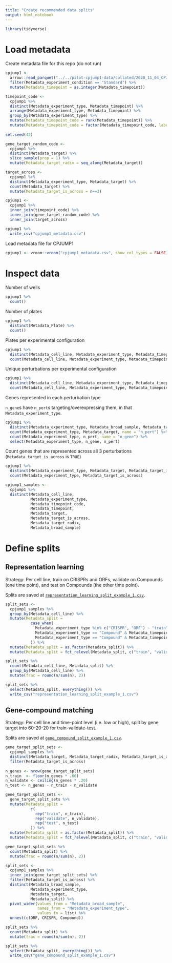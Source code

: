 ```yaml
---
title: "Create recommended data splits"
output: html_notebook
---
```


```r
library(tidyverse)
```

# Load metadata

Create metadata file for this repo (do not run)

```r
cpjump1 <- 
  arrow::read_parquet("../../pilot-cpjump1-data/collated/2020_11_04_CPJUMP1/2020_11_04_CPJUMP1_all_normalized_feature_select_outlier_trimmed.parquet", col_select = matches("Metadata")) %>% 
  filter(Metadata_experiment_condition == "Standard") %>%
  mutate(Metadata_timepoint = as.integer(Metadata_timepoint))

timepoint_code <- 
  cpjump1 %>%
  distinct(Metadata_experiment_type, Metadata_timepoint) %>%
  arrange(Metadata_experiment_type, Metadata_timepoint) %>%
  group_by(Metadata_experiment_type) %>%
  mutate(Metadata_timepoint_code = rank(Metadata_timepoint)) %>%
  mutate(Metadata_timepoint_code = factor(Metadata_timepoint_code, labels = c("low", "high")))
  
set.seed(42)

gene_target_random_code <- 
  cpjump1 %>%
  distinct(Metadata_target) %>%
  slice_sample(prop = 1) %>%
  mutate(Metadata_target_radix = seq_along(Metadata_target))

target_across <-
  cpjump1 %>%
  distinct(Metadata_experiment_type, Metadata_target) %>%
  count(Metadata_target) %>% 
  mutate(Metadata_target_is_across = n==3) 

cpjump1 <-
  cpjump1 %>% 
  inner_join(timepoint_code) %>%
  inner_join(gene_target_random_code) %>%
  inner_join(target_across)

cpjump1 %>%
  write_csv("cpjump1_metadata.csv")
```

Load metadata file for CPJUMP1

```r
cpjump1 <- vroom::vroom("cpjump1_metadata.csv", show_col_types = FALSE)
```

# Inspect data

Number of wells

```r
cpjump1 %>%
  count()
```

Number of plates

```r
cpjump1 %>%
  distinct(Metadata_Plate) %>%
  count()
```
Plates per experimental configuration

```r
cpjump1 %>%
  distinct(Metadata_cell_line, Metadata_experiment_type, Metadata_timepoint_code, Metadata_timepoint, Metadata_Plate) %>%
  count(Metadata_cell_line, Metadata_experiment_type, Metadata_timepoint, Metadata_timepoint_code)
```
Unique perturbations per experimental configuration

```r
cpjump1 %>%
  distinct(Metadata_cell_line, Metadata_experiment_type, Metadata_timepoint_code, Metadata_timepoint, Metadata_broad_sample) %>%
  count(Metadata_cell_line, Metadata_experiment_type, Metadata_timepoint, Metadata_timepoint_code)
```

Genes represented in each perturbation type

`n_gene`s have `n_pert`s targeting/overexpressing them, in that `Metadata_experiment_type`.

```r
cpjump1 %>%
  distinct(Metadata_experiment_type, Metadata_broad_sample, Metadata_target) %>%
  count(Metadata_experiment_type, Metadata_target, name = "n_pert") %>%
  count(Metadata_experiment_type, n_pert, name = "n_gene") %>%
  select(Metadata_experiment_type, n_gene, n_pert)
```

Count genes that are represented across all 3 perturbations (`Metadata_target_is_across` is `TRUE`)

```r
cpjump1 %>%
  distinct(Metadata_experiment_type, Metadata_target, Metadata_target_is_across) %>%
  count(Metadata_experiment_type, Metadata_target_is_across)
```

```r
cpjump1_samples <- 
  cpjump1 %>%
  distinct(Metadata_cell_line, 
           Metadata_experiment_type, 
           Metadata_timepoint_code, 
           Metadata_timepoint, 
           Metadata_target, 
           Metadata_target_is_across,
           Metadata_target_radix,
           Metadata_broad_sample)
```

# Define splits

## Representation learning

Strategy: Per cell line, train on CRISPRs and ORFs, validate on Compounds (one time point), and test on Compounds (the other time point).

Splits are saved at [`representation_learning_split_example_1.csv`](representation_learning_split_example_1.csv).

```r
split_sets <- 
  cpjump1_samples %>%
  group_by(Metadata_cell_line) %>%
  mutate(Metadata_split = 
           case_when(
             Metadata_experiment_type %in% c("CRISPR", "ORF") ~ "train",
             Metadata_experiment_type == "Compound" & Metadata_timepoint_code == "low" ~ "validate",
             Metadata_experiment_type == "Compound" & Metadata_timepoint_code == "high" ~ "test"
           )) %>%
  mutate(Metadata_split = as.factor(Metadata_split)) %>%
  mutate(Metadata_split = fct_relevel(Metadata_split, c("train", "validate", "test")))
```


```r
split_sets %>%
  count(Metadata_cell_line, Metadata_split) %>%
  group_by(Metadata_cell_line) %>%
  mutate(frac = round(n/sum(n), 2))
```


```r
split_sets %>% 
  select(Metadata_split, everything()) %>%
  write_csv("representation_learning_split_example_1.csv")
```

## Gene-compound matching

Strategy: Per cell line and time-point level (i.e. low or high), split by gene target into 60-20-20 for train-validate-test.

Splits are saved at [`gene_compound_split_example_1.csv`](gene_compound_split_example_1.csv).

```r
gene_target_split_sets <- 
  cpjump1_samples %>%
  distinct(Metadata_target, Metadata_target_radix, Metadata_target_is_across) %>%
  filter(Metadata_target_is_across)
  
n_genes <- nrow(gene_target_split_sets)
n_train  <- floor(n_genes * .60)
n_validate <- ceiling(n_genes * .20)
n_test <- n_genes - n_train - n_validate

gene_target_split_sets <-
  gene_target_split_sets %>%
  mutate(Metadata_split =
           c(
             rep("train", n_train),
             rep("validate", n_validate),
             rep("test", n_test)
           )) %>%
  mutate(Metadata_split = as.factor(Metadata_split)) %>%
  mutate(Metadata_split = fct_relevel(Metadata_split, c("train", "validate", "test")))

gene_target_split_sets %>%
  count(Metadata_split) %>%
  mutate(frac = round(n/sum(n), 2))
```


```r
split_sets <- 
  cpjump1_samples %>%
  inner_join(gene_target_split_sets) %>% 
  filter(Metadata_target_is_across) %>% 
  distinct(Metadata_broad_sample, 
           Metadata_experiment_type, 
           Metadata_target,
           Metadata_split) %>% 
  pivot_wider(values_from = "Metadata_broad_sample", 
              names_from = "Metadata_experiment_type", 
              values_fn = list) %>% 
  unnest(c(ORF, CRISPR, Compound))

split_sets %>%
  count(Metadata_split) %>%
  mutate(frac = round(n/sum(n), 2))
```


```r
split_sets %>% 
  select(Metadata_split, everything()) %>%
  write_csv("gene_compound_split_example_1.csv")
```


